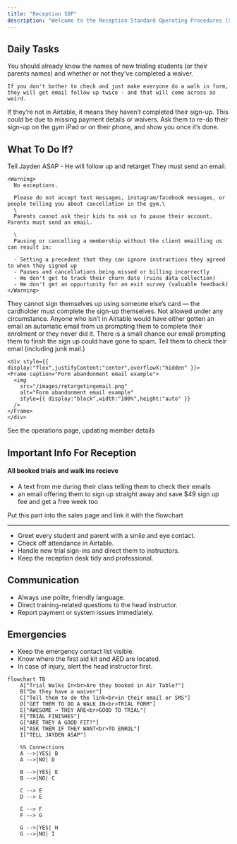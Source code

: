 ```yaml
---
title: "Reception SOP"
description: "Welcome to the Reception Standard Operating Procedures (SOP). This page outlines the key expectations and workflows for front desk and reception staff."
---
```


## Daily Tasks

<Steps>
  <Step title="Have I checked Airtable for any new trials that may be coming today?" stepNumber={1}>
    You should already know the names of new trialing students (or their parents names) and whether or not they’ve completed a waiver.

    If you don't bother to check and just make everyone do a walk in form, they will get email follow up twice - and that will come across as weird.
  </Step>
  <Step title="Have I introduced myself to anyone I don't know and confirmed they are in airtable?" stepNumber={2}>
    If they’re not in Airtable, it means they haven’t completed their sign-up. This could be due to missing payment details or waivers. Ask them to re-do their sign-up on the gym iPad or on their phone, and show you once it’s done.
  </Step>
  <Step title="Have I checked the current Churned Members List" stepNumber={3}>
    
  </Step>
</Steps>

## What To Do If?

<AccordionGroup>
  <Accordion title="Trial is in Airtable - but they no-show their trial">
    Tell Jayden ASAP - He will follow up and retarget
  </Accordion>
  <Accordion title="A member wants to cancel, pause, or make changes to their billing">
    They must send an email.

    <Warning>
      No exceptions.

      Please do not accept text messages, instagram/facebook messages, or people telling you about cancellation in the gym.\
      \
      Parents cannot ask their kids to ask us to pause their account. Parents must send an email.

      \
      Pausing or cancelling a membership without the client emailling us can result in:

      - Setting a precedent that they can ignore instructions they agreed to when they signed up
      - Pauses and cancellations being missed or billing incorrectly
      - We don't get to track their churn date (ruins data collection)
      - We don't get an oppurtunity for an exit survey (valuable feedback)
    </Warning>
  </Accordion>
  <Accordion title="A Teenager Under 18 Wants To Enrol">
    They cannot sign themselves up using someone else’s card — the cardholder must complete the sign-up themselves.
  </Accordion>
  <Accordion title="Someone Wants To Pay Casually">
    Not allowed under any circumstance.
  </Accordion>
  <Accordion title="A Member Is Training But Cannot Be Found In Airtable">
    Anyone who isn’t in Airtable would have either gotten an email an automatic email from us prompting them to complete their enrolment or they never did it. There is a small chance our email prompting them to finsh the sign up could have gone to spam. Tell them to check their email (including junk mail.)

    <div style={{ display:"flex",justifyContent:"center",overflowX:"hidden" }}>
    <Frame caption="Form abandonment email example">
      <img
        src="/images/retargetingemail.png"
        alt="Form abandonment email example"
        style={{ display:"block",width:"100%",height:"auto" }}
      />
    </Frame>
    </div>
  </Accordion>
  <Accordion title="Someone Wants A Discount Or Says They Cannot Afford Training">
    
  </Accordion>
  <Accordion title="A member wants to update their card or email etc">
    See the operations page, updating member details
  </Accordion>
</AccordionGroup>

## Important Info For Reception

#### All booked trials and walk ins recieve

- A text from me during their class telling them to check their emails
- an email offering them to sign up straight away and save \$49 sign up fee and get a free week too

Put this part into the sales page and link it with the flowchart

---

- Greet every student and parent with a smile and eye contact.
- Check off attendance in Airtable.
- Handle new trial sign-ins and direct them to instructors.
- Keep the reception desk tidy and professional.

## Communication

- Always use polite, friendly language.
- Direct training-related questions to the head instructor.
- Report payment or system issues immediately.

## Emergencies

- Keep the emergency contact list visible.
- Know where the first aid kit and AED are located.
- In case of injury, alert the head instructor first.

```mermaid
flowchart TB
    A["Trial Walks In<br>Are they booked in Air Table?"]
    B["Do they have a waiver"]
    C["Tell them to do the link<br>in their email or SMS"]
    D["GET THEM TO DO A WALK IN<br>TRIAL FORM"]
    E["AWESOME → THEY ARE<br>GOOD TO TRIAL"]
    F["TRIAL FINISHES"]
    G["ARE THEY A GOOD FIT?"]
    H["ASK THEM IF THEY WANT<br>TO ENROL"]
    I["TELL JAYDEN ASAP"]

    %% Connections
    A -->|YES| B
    A -->|NO| D

    B -->|YES| E
    B -->|NO| C

    C --> E
    D --> E

    E --> F
    F --> G

    G -->|YES| H
    G -->|NO| I
```